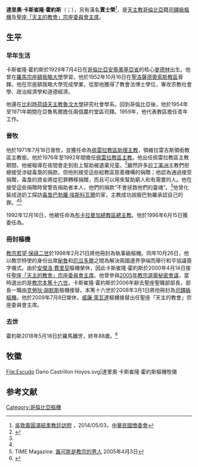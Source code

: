 {{Infobox Christian leader
| type = Cardinal
| honorific-prefix =
| name             = 達里奧·卡斯崔隆·霍約斯<br />Darío Castrillón Hoyos
| honorific-suffix = 
| title            = [[「天主的教會」宗座委員會|「天主的教會」宗座委員會主席]]
| image            = Cardenal Darío Castrillon.jpg
| caption          =
| appointed        = 1996年6月15日
| ended            = 2009年7月8日
| predecessor      = [[安傑洛·費里契|安傑洛·費里契]]樞機
| successor        = [[威廉·萊瓦達|威廉·萊瓦達]]樞機
| other_post       = [[聖母聖名堂|聖母聖名堂區領銜司鐸]]
| ordination       = 1952年10月16日
| ordained_by      = 
| consecration     = 1971年7月18日
| consecrated_by   = 
| cardinal         = 1998年2月21日
| rank             = [[樞機|司鐸級樞機]]
| previous_post    = {{unbulleted list|[[天主教佩雷拉教區|佩雷拉教區助理主教]]（1971年）|維拉雷吉斯領銜教區領銜主教（1971年）|[[天主教佩雷拉教區|佩雷拉教區主教]]（1976年－1992年）|[[天主教布卡拉曼加總教區|布卡拉曼加總教區總主教]]（1992年－1996年）|{{link-en|聖職部|Congregation for the Clergy|聖座聖職部部長}}（1996年－2006年）}}
| birth_name       = 
| birth_date       = {{Birth date|1929|7|4}}
| birth_place      = [[哥倫比亞|哥倫比亞]][[安蒂奧基亞省|安蒂奧基亞省]][[麥德林|麥德林]]
| death_date       = {{Death date and age|2018|05|18|1929|7|4|df=y}}
| death_place      = [[意大利|意大利]][[羅馬|羅馬]]
| buried           =
| nationality      = 哥倫比亞
| religion         = 天主教
| occupation       =
| coat_of_arms     = Escudo Dario Castrillon Hoyos.svg
| profession       =
| motto            = Christus in vobis spes gloriae
}}
'''達里奧·卡斯崔隆·霍約斯'''（{{lang-es|Darío Castrillón Hoyos}}；{{bd|1929年|7月4日|2018年|5月18日|catIdx=Darío Castrillón Hoyos}}），另有漢名'''賈士榮'''<ref>[http://www.ocac.gov.tw/OCAC/Mobile/Detail.aspx?pid=11206&nodeid=345 吳敦義圓滿結束教廷訪問] {{Wayback|url=http://www.ocac.gov.tw/OCAC/Mobile/Detail.aspx?pid=11206&nodeid=345 |date=20150924054613 }}，2014/05/03，[[中華民國僑委會|中華民國僑委會]]</ref>，是[[天主教|天主教]][[哥倫比亞|哥倫比亞]]籍[[樞機|司鐸級樞機]]及[[聖座|聖座]][[「天主的教會」宗座委員會|「天主的教會」宗座委員會主席]]。

==生平==
===早年生活===
卡斯崔隆·霍約斯於1929年7月4日在[[哥倫比亞|哥倫比亞]][[安蒂奧基亞省|安蒂奧基亞省]]的核心[[麥德林|麥德林]]出生。他曾在[[羅馬|羅馬]][[宗座額我略大學|宗座額我略大學]]學習。他於1952年10月16日在[[天主教聖洛薩德奧索斯教區|聖洛薩德奧索斯教區]]晉鐸。他在宗座額我略大學完成學業，從那{{裡}}他獲得了教會法博士學位，專攻宗教社會學、政治經濟學和道德經濟。

他還在[[比利時|比利時]][[荷語天主教魯汶大學|荷語天主教魯汶大學]]研究社會學系。回到哥倫比亞後，他於1954年至1971年期間在亞魯馬爾擔任兩個農村堂區司鐸。1959年，他代表教區擔任青年工作。

===晉牧===
他於1971年7月18日晉牧，並獲任命為[[天主教佩雷拉教區|佩雷拉教區助理主教]]，領維拉雷吉斯領銜教區主教銜。他於1976年至1992年間擔任[[天主教佩雷拉教區|佩雷拉教區主教]]。他出任佩雷拉教區主教期間，他被報導在夜間會走到街上幫助被遺棄兒童。<ref name="natcath.com">{{Cite web |url=http://www.natcath.com/NCR_Online/archives/060200/060200a.htm |title=Allen, John L, Jr. "These Paths Lead to Rome". ''National Catholic Reporter.'' 2 Jun 2000. |access-date=2015-07-09 |archive-date=2013-06-24 |archive-url=https://web.archive.org/web/20130624031627/http://www.natcath.com/NCR_Online/archives/060200/060200a.htm |dead-url=no }}</ref>雖然許多[[拉丁美洲|拉丁美洲]]主教們拒絕接受涉疑毒梟的捐款，但他則接受這些給教區慈善機構的捐贈；他認為通過接受捐贈，毒梟的資金將從犯罪轉移捐贈，而且可以用來幫助窮人和有需要的人。他在接受這些捐贈時曾警告捐助者本人，他們的捐款“不會拯救他們的靈魂”。<ref name="natcath.com" />他曾化裝成送奶工探訪[[毒梟|毒梟]][[巴勃羅·埃斯科瓦爾|巴勃羅·埃斯科瓦爾]]的家，主教成功說服巴勃羅承認自己的罪。<ref name="natcath.com" /><ref>TIME Magazine. [http://www.time.com/time/magazine/article/0,9171,1044740-3,00.html 誰可能是教宗的男人] {{Wayback|url=http://www.time.com/time/magazine/article/0,9171,1044740-3,00.html |date=20130521013643 }} 2005年4月3日</ref>

1992年12月16日，他被任命為[[天主教布卡拉曼加總教區|布卡拉曼加總教區總主教]]。他於1996年6月15日獲委任為{{link-en|聖職部|Congregation for the Clergy|聖座聖職部部長}}。

===冊封樞機===
[[教宗若望·保祿二世|教宗若望·保祿二世]]於1998年2月21日將他冊封為執事級樞機。同年10月26日，他以教宗特使的身份出席[[秘魯|秘魯]]和[[厄瓜多爾|厄瓜多爾]]之間為解決兩國邊界爭端而舉行和平協議簽字儀式。由於[[安傑洛·費里契|安傑洛·費里契]]樞機榮休，因此卡斯崔隆·霍約斯於2000年4月14日接任[[「天主的教會」宗座委員會|聖座「天主的教會」宗座委員會主席]]。他曾參與[[2005年教宗選舉秘密會議|2005年教宗選舉秘密會議]]，當時選出的是[[教宗本篤十六世|教宗本篤十六世]]。卡斯崔隆·霍約斯於2006年辭去聖座聖職部部長，部長一職由[[克勞狄·胡默斯|克勞狄·胡默斯]]樞機接替。本篤十六世於2008年3月1日將他冊封為[[樞機|司鐸級樞機]]。他於2009年7月8日榮休，[[威廉·萊瓦達|威廉·萊瓦達]]樞機接替出任聖座「天主的教會」宗座委員會主席。

===去世===
霍約斯2018年5月18日於羅馬離世，終年88歲。<ref>{{cite news|url=https://www.vaticannews.va/en/church/news/2018-05/cardinal-castrillon-hoyos-death-condolences-pope-telegram.html|title=Church mourns death of Cardinal Darío Castrillón Hoyos|publisher=Vatican News|date=2018-05-18|accessdate=2018-05-21|language=en|archive-date=2018-05-18|archive-url=https://web.archive.org/web/20180518200243/https://www.vaticannews.va/en/church/news/2018-05/cardinal-castrillon-hoyos-death-condolences-pope-telegram.html|dead-url=no}}</ref>

== 牧徽 ==
<gallery>
File:Escudo Dario Castrillon Hoyos.svg|達里奧·卡斯崔隆·霍約斯樞機牧徽
</gallery>

== 参考文献 ==
{{reflist}}

{{Authority control}}
[[Category:哥倫比亞樞機|Category:哥倫比亞樞機]]